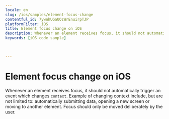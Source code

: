 ```yaml
---
locale: en
slug: /ios/samples/element-focus-change
contentful_id: 7ywnhUGaUOzWrEnuirpTJP
platformFilter: iOS
title: Element focus change on iOS
description: Whenever an element receives focus, it should not automatically trigger an event which changes context.
keywords: [iOS code sample]


	
---
```


# Element focus change on iOS

Whenever an element receives focus, it should not automatically trigger an event which changes `context`. Example of changing context include, but are not limited to: automatically submitting data, opening a new screen or moving to another element. Focus should only be moved deliberately by the user.

<CodeSample id="element-focus" locale="en" platform="ios"/>